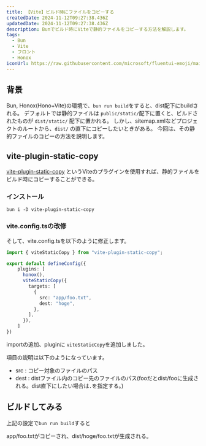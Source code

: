 ```yaml
---
title: 【Vite】ビルド時にファイルをコピーする
createdDate: 2024-11-12T09:27:38.436Z
updatedDate: 2024-11-12T09:27:38.436Z
description: Bunでビルド時にViteで静的ファイルをコピーする方法を解説します。
tags:
  - Bun
  - Vite
  - フロント
  - Honox
iconUrl: https://raw.githubusercontent.com/microsoft/fluentui-emoji/main/assets/Hippopotamus/Flat/hippopotamus_flat.svg
---
```


## 背景

Bun, Honox(Hono+Vite)の環境で、`bun run build`をすると、dist配下にbuildされる。
デフォルトでは静的ファイルは `public/static/`配下に置くと、ビルドされたものが `dist/static/` 配下に置かれる。
しかし、sitemap.xmlなどプロジェクトのルートから、`dist/` の直下にコピーしたいときがある。
今回は、その静的ファイルのコピーの方法を説明します。

## vite-plugin-static-copy

[vite-plugin-static-copy](https://www.npmjs.com/package/vite-plugin-static-copy) というViteのプラグインを使用すれば、静的ファイルをビルド時にコピーすることができる。

### インストール

```shell
bun i -D vite-plugin-static-copy
```

### vite.config.tsの改修

そして、vite.config.tsを以下のように修正します。

```ts showLineNumbers title="vite.config.ts"
import { viteStaticCopy } from "vite-plugin-static-copy";

export default defineConfig({
    plugins: [
      honox(),
      viteStaticCopy({
        targets: [
          {
            src: "app/foo.txt",
            dest: "hoge",
          },
        ],
      }),
    ]
})
```

importの追加、pluginに `viteStaticCopy`を追加しました。

項目の説明は以下のようになっています。

* src : コピー対象のファイルのパス
* dest : distファイル内のコピー先のファイルのパス(fooだとdist/fooに生成される。dist直下にしたい場合は`.`を指定する。)

## ビルドしてみる

上記の設定で`bun run build`すると

app/foo.txtがコピーされ、dist/hoge/foo.txtが生成される。
